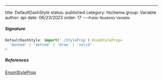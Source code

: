 ---
title: DefaultDashStyle
status: published
category: tlschema
group: Variable
author: api
date: 06/23/2023
order: 17
---<Small>Public Readonly Variable</Small>




##### Signature


```ts
DefaultDashStyle: import('./StyleProp').EnumStyleProp<
  'dashed' | 'dotted' | 'draw' | 'solid'
>
```

##### References

[EnumStyleProp](/gen/tlschema/EnumStyleProp-class)

